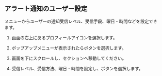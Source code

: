 ## アラート通知のユーザー設定

<Cmdname sid="MNU07360" className="uitext" />メニューからユーザーの通知受信レベル、受信手段、曜日・時間などを設定できます。

1. 画面の右上にあるプロフィールアイコンを選択します。

2. ポップアップメニューが表示されたら<Cmdname sid="MNU07360" className="uitext" />ボタンを選択します。

3. 画面を下にスクロールし、<Cmdname sid="notification_setting" className="uitext" />セクションへ移動してください。

4. 受信レベル、受信方法、曜日・時間を設定し、<Cmdname sid="save" className="uitext" />ボタンを選択します。

